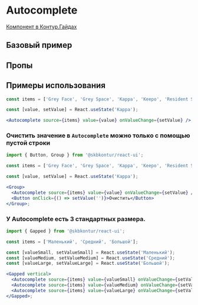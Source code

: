 
<Meta of={AutocompleteStories} />

# Autocomplete

[Компонент в Контур.Гайдах](https)

## Базовый пример

<Primary />

## Пропы

<Controls />

## Примеры использования

```jsx harmony
const items = ['Grey Face', 'Grey Space', 'Kappa', 'Keepo', 'Resident Sleeper'];

const [value, setValue] = React.useState('Kappa');

<Autocomplete source={items} value={value} onValueChange={setValue} />;
```

### Очистить значение в `Autocomplete` можно только с помощью пустой строки

```jsx harmony
import { Button, Group } from '@skbkontur/react-ui';

const items = ['Grey Face', 'Grey Space', 'Kappa', 'Keepo', 'Resident Sleeper'];

const [value, setValue] = React.useState('Kappa');

<Group>
  <Autocomplete source={items} value={value} onValueChange={setValue} />
  <Button onClick={() => setValue('')}>Очистить</Button>
</Group>;
```

### У Autocomplete есть 3 стандартных размера.

```jsx harmony
import { Gapped } from '@skbkontur/react-ui';

const items = ['Маленький', 'Средний', 'Большой'];

const [valueSmall, setValueSmall] = React.useState('Маленький');
const [valueMedium, setValueMedium] = React.useState('Средний');
const [valueLarge, setValueLarge] = React.useState('Большой');

<Gapped vertical>
  <Autocomplete source={items} value={valueSmall} onValueChange={setValueSmall} size={'small'} />
  <Autocomplete source={items} value={valueMedium} onValueChange={setValueMedium} size={'medium'} />
  <Autocomplete source={items} value={valueLarge} onValueChange={setValueLarge} size={'large'} />
</Gapped>;
```
